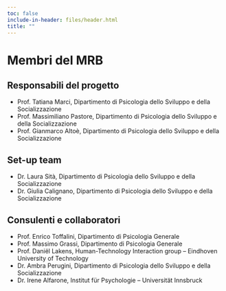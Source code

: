 ```yaml
---
toc: false
include-in-header: files/header.html
title: ""
---
```


# Membri del MRB

## Responsabili del progetto

- Prof. Tatiana Marci, Dipartimento di Psicologia dello Sviluppo e della Socializzazione
- Prof. Massimiliano Pastore, Dipartimento di Psicologia dello Sviluppo e della Socializzazione
- Prof. Gianmarco Altoè, Dipartimento di Psicologia dello Sviluppo e della Socializzazione

## Set-up team

- Dr. Laura Sità, Dipartimento di Psicologia dello Sviluppo e della Socializzazione
- Dr. Giulia Calignano, Dipartimento di Psicologia dello Sviluppo e della Socializzazione


## Consulenti e collaboratori

- Prof. Enrico Toffalini, Dipartimento di Psicologia Generale
- Prof. Massimo Grassi, Dipartimento di Psicologia Generale
- Prof. Daniël Lakens, Human-Technology Interaction group – Eindhoven University of Technology 
- Dr. Ambra Perugini, Dipartimento di Psicologia dello Sviluppo e della Socializzazione
- Dr. Irene Alfarone, Institut für Psychologie – Universität Innsbruck
